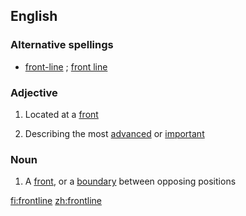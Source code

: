 ==English==

===Alternative spellings===
*[[front-line]] {{i|in [[attributive]] use}}; [[front line]]

===Adjective===
{{en-adj|-}}

#{{military}} Located at a [[front]]
# Describing the most [[advanced]] or [[important]]

===Noun===
{{en-noun}}

#{{military}} A [[front]], or a [[boundary]] between opposing positions

[[fi:frontline]]
[[zh:frontline]]